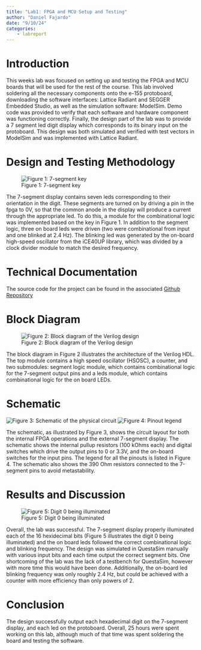 ```yaml
---
title: "Lab1: FPGA and MCU Setup and Testing"
author: "Daniel Fajardo"
date: "9/10/24"
categories:
    - labreport
---
```


# Introduction

This weeks lab was focused on setting up and testing the FPGA and MCU boards that will be used for the rest of the course. This lab 
involved soldering all the necessary components onto the e-155 protoboard, downloading the software interfaces: Lattice Radiant and 
SEGGER Embedded Studio, as well as the simulation software: ModelSim. Demo code was provided to verify that each software and hardware 
component was functioning correctly. Finally, the design part of the lab was to provide a 7 segment led digit display which corresponds 
to its binary input on the protoboard. This design was both simulated and verified with test vectors in ModelSim and was implemented 
with Lattice Radiant.

# Design and Testing Methodology

![Figure 1: 7-segment key](images/7-segment key.jpg){#1}

The 7-segment display contains seven leds corresponding to their orientation in the digit. These segments are turned on by driving a pin
in the fpga to 0V, so that the common anode in the display will produce a current through the appropriate led. To do this, a module for
the combinational logic was implemented based on the key in Figure 1. In addition to the segment logic, three on board leds were driven
(two were combinational from input and one blinked at 2.4 Hz). The blinking led was generated by the on-board high-speed oscillator from
the iCE40UP library, which was divided by a clock divider module to match the desired frequency.

# Technical Documentation

The source code for the project can be found in the associated [Github Repository](https://github.com/Daniel-Fajardo/e155-lab1/tree/main)

# Block Diagram

![Figure 2: Block diagram of the Verilog design](images/Lab1 Block Diagram.jpg)

The block diagram in Figure 2 illustrates the architecture of the Verilog HDL. The top module contains a high speed oscillator (HSOSC),
a counter, and two submodules: segment logic module, which contains combinational logic for the 7-segment output pins and a leds module,
which contains combinational logic for the on board LEDs.

# Schematic

![Figure 3: Schematic of the physical circuit](images/Lab1 Schematic.jpg)
![Figure 4: Pinout legend](images/Pinout legend.jpg)

The schematic, as illustrated by Figure 3, shows the circuit layout for both the internal FPGA operations and the external 7-segment
display. The schematic shows the internal pullup resistors (100 kOhms each) and digital switches which drive the output pins to 0 or
3.3V, and the on-board switches for the input pins. The legend for all the pinouts is listed in Figure 4. The schematic also shows the
390 Ohm resistors connected to the 7-segment pins to avoid metastability.

# Results and Discussion

![Figure 5: Digit 0 being illuminated](images\digit images\PXL_20240906_181113869.jpg)

Overall, the lab was successful. The 7-segment display properly illuminated each of the 16 hexidecimal bits (Figure 5 illustrates the
digit 0 being illuminated) and the on board leds followed the correct combinational logic and blinking frequency. The design was
simulated in QuestaSim manually with various input bits and each time output the correct segment bits. One shortcoming of the lab was
the lack of a testbench for QuestaSim, however with more time this would have been done. Additionally, the on-board led blinking
frequency was only roughly 2.4 Hz, but could be achieved with a counter with more efficiency than only powers of 2.

# Conclusion

The design successfully output each hexadecimal digit on the 7-segment display, and each led on the protoboard. Overall, 25 hours were
spent working on this lab, although much of that time was spent soldering the board and testing the software.